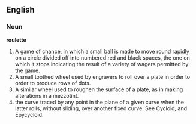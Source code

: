 ==English==

===Noun===

'''roulette'''

#A game of chance, in which a small ball is made to move round rapidly on a circle divided off into numbered red and black spaces, the one on which it stops indicating the result of a variety of wagers permitted by the game.
#A small toothed wheel used by engravers to roll over a plate in order to order to produce rows of dots.
#A similar wheel used to roughen the surface of a plate, as in making alterations in a mezzotint.
#the curve traced by any point in the plane of a given curve when the latter rolls, without sliding, over another fixed curve. See Cycloid, and Epycycloid.